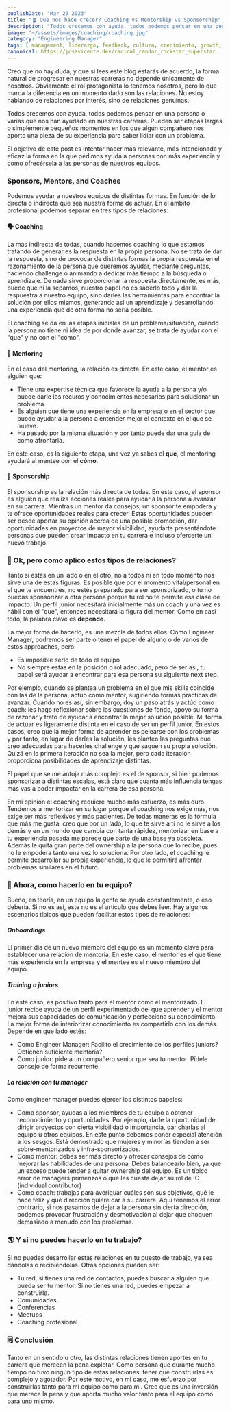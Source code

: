 ```yaml
---
publishDate: "Mar 29 2023"
title: "🪴 Que nos hace crecer? Coaching vs Mentorship vs Sponsorship"
description: "Todos crecemos con ayuda, todos podemos pensar en una persona o varias que nos han ayudado en nuestras carreras. Llega un momento en nuestra carrera que dejamos de ser mentees y pasamos a ser mentores."
image: "~/assets/images/coaching/coaching.jpg"
category: "Engineering Manager"
tags: [ management, liderazgo, feedback, cultura, crecimiento, growth, carrera, mentorship, sponsorship, coaching, mentor, sponsor ]
canonical: https://josavicente.dev/radical_candor_rockstar_superstar
---
```


Creo que no hay duda, y que si lees este blog estarás de acuerdo, la forma natural de progresar en nuestras carreras no depende únicamente
de nosotros. Obviamente el rol protagonista lo tenemos nosotros, pero lo que marca la diferencia en un momento dado son las relaciones. No estoy
hablando de relaciones por interés, sino de relaciones genuínas.

Todos crecemos con ayuda, todos podemos pensar en una persona o varias que nos han ayudado en nuestras carreras. Pueden ser etapas largas o
simplemente pequeños momentos en los que algún compañero nos aporto una pieza de su experiencia para saber lidiar con un problema.

El objetivo de este post es intentar hacer más relevante, más intencionada y eficaz la forma en la que pedimos ayuda a personas con más experiencia
y como ofrecérsela a las personas de nuestros equipos.

### Sponsors, Mentors, and Coaches

Podemos ayudar a nuestros equipos de distintas formas. En función de lo directa o indirecta que sea nuestra forma de actuar. En el ámbito profesional podemos
separar en tres tipos de relaciones:

#### 🗣️ Coaching 

La más indirecta de todas, cuando hacemos coaching lo que estamos tratando de generar es la respuesta en la propia persona. No se trata de dar la respuesta, sino
de provocar de distintas formas la propia respuesta en el razonamiento de la persona que queremos ayudar, mediante preguntas, haciendo challenge o animando a dedicar más
tiempo a la búsqueda o aprendizaje. De nada sirve proporcionar la respuesta directamente, es más, puede que ni la sepamos,
nuestro papel no es saberlo todo y dar la respuestra a nuestro equipo, sino darles las herramientas para encontrar la solución por ellos mismos, generando así
un aprendizaje y desarrollando una experiencia que de otra forma no sería posible.

El coaching se da en las etapas iniciales de un problema/situación, cuando la persona no tiene ni idea de por donde avanzar, se trata de ayudar con el "que" y no con el "como".

#### 📘 Mentoring 

En el caso del mentoring, la relación es directa. En este caso, el mentor es alguien que:

- Tiene una expertise técnica que favorece la ayuda a la persona y/o puede darle los recuros y conocimientos necesarios para solucionar un problema.
- Es alguien que tiene una experiencia en la empresa o en el sector que puede ayudar a la persona a entender mejor el contexto en el que se mueve.
- Ha pasado por la misma situación y por tanto puede dar una guía de como afrontarla.

En este caso, es la siguiente etapa, una vez ya sabes el **que**, el mentoring ayudará al mentee con el **cómo**.

#### 🏅 Sponsorship

El sponsorship es la relación más directa de todas. En este caso, el sponsor es alguien que realiza acciones reales para ayudar a la persona a avanzar en su carrera.
Mientras un mentor da consejos, un sponsor te empodera y te ofrece oportunidades reales para crecer. Estas oportunidades pueden ser desde aportar su opinión acerca de una posible promoción,
dar oportunidades en proyectos de mayor visibilidad, ayudarte presentándote personas que pueden crear impacto en tu carrera e incluso ofercerte un nuevo trabajo.

### 💭 Ok, pero como aplico estos tipos de relaciones?

Tanto si estás en un lado o en el otro, no a todos ni en todo momento nos sirve una de estas figuras. Es posible que por el momento vital/personal en el que te encuentres, no estés preparado
para ser sponsorizado, o tu no puedas sponsorizar a otra persona porque tu rol no te permite esa clase de impacto. Un perfil junior necesitará inicialmente más un coach y una vez es hábil con el "que",
entonces necesitará la figura del mentor. Como en casi todo, la palabra clave es **depende**. 

La mejor forma de hacerlo, es una mezcla de todos ellos. Como Engineer Manager, podremos ser parte o tener el papel de alguno o de varios de estos approaches, pero:

- Es imposible serlo de todo el equipo
- No siempre estás en la posición o rol adecuado, pero de ser así, tu papel será ayudar a encontrar para esa persona su siguiente next step.

Por ejemplo, cuando se plantea un problema en el que mis skills coincide con las de la persona, actúo como mentor, sugiriendo formas prácticas de avanzar. Cuando no es así, sin embargo, doy un paso atrás y actúo como coach: 
les hago reflexionar sobre las cuestiones de fondo, apoyo su forma de razonar y trato de ayudar a encontrar la mejor solución posible.
Mi forma de actuar es ligeramente distinta en el caso de ser un perfil junior. En estos casos, creo que la mejor forma de aprender es pelearse con los problemas y por tanto, en lugar de darles la solución, les planteo las preguntas
que creo adecuadas para hacerles challenge y que saquen su propia solución. Quizá en la primera iteración no sea la mejor, pero cada iteración proporciona posibilidades de aprendizaje distintas.

El papel que se me antoja más complejo es el de sponsor, si bien podemos sponsorizar a distintas escalas, está claro que cuanta más influencia tengas más vas a poder impactar en la carrera de esa persona.

En mi opinión el coaching requiere mucho más esfuerzo, es más duro. Tendemos a mentorizar en su lugar porque el coaching nos exige más, nos exige ser más reflexivos y más pacientes. De todas maneras es la fórmula que más me gusta,
creo que por un lado, lo que te sirve a ti no le sirve a los demás y en un mundo que cambia con tanta rápidez, mentorizar en base a tu experiencia pasada me parece que parte de una base ya obsoleta. Además le quita gran parte
del ownership a la persona que lo recibe, pues no le empodera tanto una vez lo soluciona. Por otro lado, el coaching le permite desarrollar su propia experiencia, lo que le permitirá afrontar problemas similares en el futuro.

### 🏈 Ahora, como hacerlo en tu equipo?

Bueno, en teoría, en un equipo la gente se ayuda constantemente, o eso debería. Si no es así, este no es el artículo que debes leer. Hay algunos escenarios típicos que pueden facilitar estos tipos de relaciones:

##### Onboardings 
El primer día de un nuevo miembro del equipo es un momento clave para establecer una relación de mentoría. En este caso, el mentor es el que tiene más experiencia en la empresa y el mentee es el nuevo miembro del equipo.

##### Training a juniors 
En este caso, es positivo tanto para el mentor como el mentorizado. El junior recibe ayuda de un perfil experimentado del que aprender y el mentor mejora sus capacidades de comunicación y perfecciona su conocimiento. 
La mejor forma de interiorizar conocimiento es compartirlo con los demás. Depende en que lado estés:

- Como Engineer Manager: Facilito el crecimiento de los perfiles juniors? Obtienen suficiente mentoría?
- Como junior: pide a un compañero senior que sea tu mentor. Pídele consejo de forma recurrente.

##### La relación con tu manager
Como engineer manager puedes ejercer los distintos papeles:

- Como sponsor, ayudas a los miembros de tu equipo a obtener reconocimiento y oportunidades. Por ejemplo, darle la oportunidad de dirigir proyectos con cierta visibilidad o importancia, dar charlas al equipo u otros equipos. En este punto debemos poner especial atención a los sesgos. Está demostrado que mujeres y minorías tienden a ser sobre-mentorizados y infra-sponsorizados. 
- Como mentor: debes ser más directo y ofrecer consejos de como mejorar las habilidades de una persona. Debes balancearlo bien, ya que un exceso puede tender a quitar ownership del equipo. Es un típico error de managers primerizos o que les cuesta dejar su rol de IC (individual contributor)
- Como coach: trabajas para averiguar cuáles son sus objetivos, qué le hace feliz y qué dirección quiere dar a su carrera. Aquí tenemos el error contrario, si nos pasamos de dejar a la persona sin cierta dirección, podemos provocar frustración y desmotivación al dejar que choquen demasiado a menudo con los problemas.

### 🌎 Y si no puedes hacerlo en tu trabajo?

Si no puedes desarrollar estas relaciones en tu puesto de trabajo, ya sea dándolas o recibiéndolas. Otras opciones pueden ser:

- Tu red, si tienes una red de contactos, puedes buscar a alguien que pueda ser tu mentor. Si no tienes una red, puedes empezar a construirla.
- Comunidades
- Conferencias
- Meetups 
- Coaching profesional

### 🗒️ Conclusión

Tanto en un sentido u otro, las distintas relaciones tienen aportes en tu carrera que merecen la pena explotar. Como persona que durante mucho tiempo no tuvo ningún tipo de estas relaciones, tener que construirlas es complejo y agotador.
Por este motivo, en mi caso, me esfuerzo por construirlas tanto para mi equipo como para mi. Creo que es una inversión que merece la pena y que aporta mucho valor tanto para el equipo como para uno mismo.